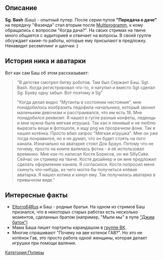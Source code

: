 {{Инфобокс для пуперов
|title2=Sg. Bash
|другие_ники=
|image3=[[Файл:Sg._Bash.jpg|thumb|left|200px]]
|сферы_творчества=RYTP, Стримы
|год_начала=25 сент. 2013 г.
|image4=[[Файл:Александр_Косырев.jpg|thumb|left|200px]]
|имя_фамилия=Александр Косырев
|дата_рождения=11 октября 1989 г.
|место_проживания=Тольятти
|ссылки=
*[https://www.youtube.com/user/Sgbash64Rus YouTube]
*[https://www.twitch.tv/sgbash Twitch]
*[https://www.last.fm/ru/user/Sgbash LastFM]
*[https://ask.fm/Sgbash askFM]
*[https://twitter.com/Sg_bash Твиттер]
*[https://www.instagram.com/sg.bash/ Instagram]
}}
==Описание==
'''Sg. Bash''' (Баш) - опытный пупер. После серии пупов '''"Передача о даче"''' на передачу "Фазенда" стал вторым после [[Multiprogramm]], к кому обращались с вопросом "Когда дача?". На своих стримах на твиче много общается с аудиторией и отвечает на вопросы. В своей группе обсуждает какие-то работы, которые ему присылают в предложку. Ненавидит ресемплинг и щелчки :) 
==История ника и аватарки==
Вот как сам Баш об этом рассказывает:

<blockquote>
"В детстве смотрел битву роботов. Там был Сержант Бэш. Sgt. Bash. Когда регистрировал что-то, я натупил и вместо Sgt сделал Sg. Букву одну забыл. Вот поэтому я Sg"

"Когда делал видос "Мутанты в состоянии нестояния", мне понадобилось изобразить педофила-начальника, который звонил маленьким девочкам и расстраивался, что им есть 18. Мне понадобился реквизит. Я нашел в гугле разные конфеты, леденцы и мне нужна была мягкая игрушка. Так как я ленивый и не люблю вырезать вещи в фотошопе, я ищу png на прозрачном фоне. Так я нашел котёнка. Просто вбил запрос "Мягкая игрушка". Мне он уже тогда понравился, но я не думал, что он будет стоять на лого канала. Изначально на аватарке стоял Док Браун. Потому что не почему, просто на компе валялась фотка - я её использовал временно.
Мне как-то написал Костя Борисов, он же SillyCake. Сейчас он стример на твиче. Костя дизайнер и он мне предложил сделать оформление канала. Я согласился. Костя попросил меня скинуть что-нибудь, из чего могла бы получиться клёвая аватарка. Я нашел котика и кинул ему. Так получилась аватарка в привычном виде."

</blockquote>
==Интересные факты==
*[https://www.youtube.com/user/Eltorro64Rus Eltorro64Rus] и Баш - родные братья. На одном из стримов Баш признался, что в некоторых старых работах есть несколько моментов, сделанных братом (например, "Мыли мы" в пупе [https://www.youtube.com/watch?v=NZHOzYMKM2s "Джим батон"])
*Мама Баша пишет портреты карандашом в [https://vk.com/public115884253 группе ВК].
*Многие спрашивают "Почему на аве котенок ГАВ?". Но это не котёнок Гав, это просто работа одной женщины, которая делает игрушки при помощи валяния.
[[Категория:Пуперы]]